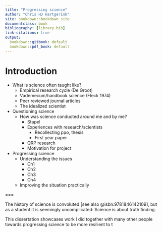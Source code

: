```yaml
---
title: "Progressing science"
author: "Chris HJ Hartgerink"
site: bookdown::bookdown_site
documentclass: book
bibliography: [library.bib]
link-citations: true
output:
  bookdown::gitbook: default
  bookdown::pdf_book: default
---
```


# Introduction

* What is science often taught like?
  * Empirical research cycle (De Groot)
  * Vademecum/handbook science (Fleck 1974)
  * Peer reviewed journal articles
  * The idealized scientist
* Questioning science
  * How was science conducted around me and by me?
    * Stapel
    * Experiences with research/scientists
      * Recollecting ppo, thesis
      * First year paper
    * QRP research
    * Motivation for project
* Progressing science
  * Understanding the issues
    * Ch1
    * Ch2
    * Ch3
    * Ch4
  * Improving the situation practically


===

The history of science is convoluted [see also @isbn:9781846142109], but as a student it is seemingly uncomplicated: Science is about truth finding. 
<!-- context 2009 -->
<!-- [@doi:10.1080/08989621.2016.1268922]. -->




This dissertation showcases work I did together with many other people  towards progressing science to be more resilient to t
